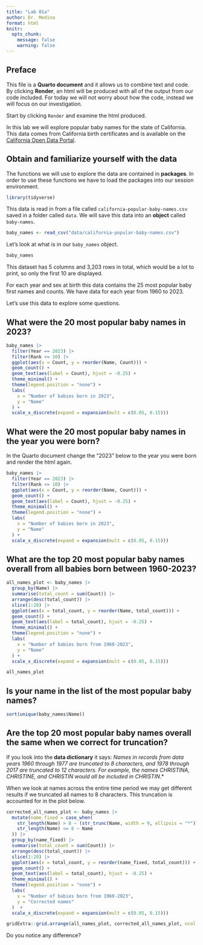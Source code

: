 ```yaml
---
title: "Lab 01a"
author: Dr. Medina
format: html
knitr:
  opts_chunk:
    message: false
    warning: false
---
```


## Preface 

This file is a **Quarto document** and it allows us to combine text and code.
By clicking **Render**, an html will be produced with all of the output from our code included.
For today we will not worry about how the code, instead we will focus on our investigation.

Start by clicking `Render` and examine the html produced.

In this lab we will explore popular baby names for the state of California.
This data comes from California birth certificates and is available on the [California Open Data Portal](https://data.ca.gov/dataset/most-popular-baby-names).

## Obtain and familiarize yourself with the data

The functions we will use to explore the data are contained in **packages**.
In order to use these functions we have to load the packages into our session environment.
```r
library(tidyverse)
```

This data is read in from a file called `california-popular-baby-names.csv` saved in a folder called `data`.
We will save this data into an **object** called `baby-names`.
```r
baby_names <- read_csv("data/california-popular-baby-names.csv")
```

Let's look at what is in our `baby_names` object.
```r
baby_names
```

This dataset has 5 columns and 3,203 rows in total, which would be a lot to print, so only the first 10 are displayed.


For each year and sex at birth this data contains the 25 most popular baby first names and counts.
We have data for each year from 1960 to 2023.

Let's use this data to explore some questions.

## What were the 20 most popular baby names in 2023?

```r
baby_names |> 
  filter(Year == 2023) |>
  filter(Rank <= 10) |> 
  ggplot(aes(x = Count, y = reorder(Name, Count))) +
  geom_count() +
  geom_text(aes(label = Count), hjust = -0.25) +
  theme_minimal() +
  theme(legend.position = "none") +
  labs(
    x = "Number of babies born in 2023",
    y = "Name"
  ) +
  scale_x_discrete(expand = expansion(mult = c(0.05, 0.15)))
```

## What were the 20 most popular baby names in the year you were born?

In the Quarto document change the "2023" below to the year you were born and render the html again.
```r
baby_names |> 
  filter(Year == 2023) |>
  filter(Rank <= 10) |> 
  ggplot(aes(x = Count, y = reorder(Name, Count))) +
  geom_count() +
  geom_text(aes(label = Count), hjust = -0.25) +
  theme_minimal() +
  theme(legend.position = "none") +
  labs(
    x = "Number of babies born in 2023",
    y = "Name"
  ) +
  scale_x_discrete(expand = expansion(mult = c(0.05, 0.15)))
```
## What are the top 20 most popular baby names overall from all babies born between 1960-2023?

```r
all_names_plot <- baby_names |>
  group_by(Name) |> 
  summarise(total_count = sum(Count)) |> 
  arrange(desc(total_count)) |> 
  slice(1:20) |> 
  ggplot(aes(x = total_count, y = reorder(Name, total_count))) +
  geom_count() +
  geom_text(aes(label = total_count), hjust = -0.25) +
  theme_minimal() +
  theme(legend.position = "none") +
  labs(
    x = "Number of babies born from 1960-2023",
    y = "Name"
  ) +
  scale_x_discrete(expand = expansion(mult = c(0.05, 0.15)))

all_names_plot
```

## Is your name in the list of the most popular baby names?

```r
sort(unique(baby_names$Name))
```



## Are the top 20 most popular baby names overall the same when we correct for truncation?

If you look into the **data dictionary** it says:
*Names in records from data years 1960 through 1977 are truncated to 8 characters, and 1978 through 2017 are truncated to 12 characters.* 
*For example, the names CHRISTINA, CHRISTINE, and CHRISTIN would all be included in CHRISTIN*.*

When we look at names across the entire time period we may get different results if we truncated all names to 8 characters.
This truncation is accounted for in the plot below.

```r
corrected_all_names_plot <- baby_names |> 
  mutate(name_fixed = case_when(
    str_length(Name) > 8 ~ (str_trunc(Name, width = 9, ellipsis = "*")),
    str_length(Name) <= 8 ~ Name
  )) |> 
  group_by(name_fixed) |> 
  summarise(total_count = sum(Count)) |> 
  arrange(desc(total_count)) |> 
  slice(1:20) |> 
  ggplot(aes(x = total_count, y = reorder(name_fixed, total_count))) +
  geom_count() +
  geom_text(aes(label = total_count), hjust = -0.25) +
  theme_minimal() +
  theme(legend.position = "none") +
  labs(
    x = "Number of babies born from 1960-2023",
    y = "Corrected names"
  )  +
  scale_x_discrete(expand = expansion(mult = c(0.05, 0.15)))

gridExtra::grid.arrange(all_names_plot, corrected_all_names_plot, ncol = 2)
```

Do you notice any difference?
